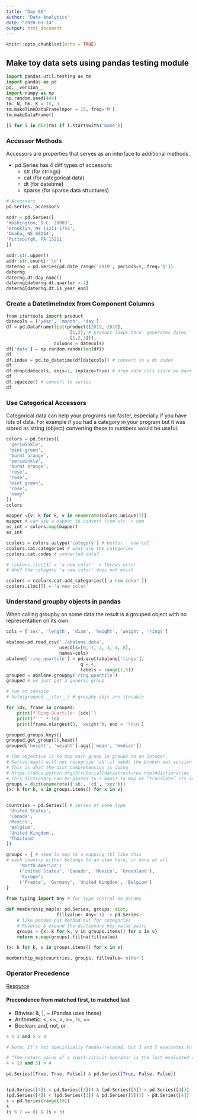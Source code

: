 ```yaml
---
title: "Day 86"
author: "Data Analytics"
date: "2020-03-14"
output: html_document
---
```


```r
knitr::opts_chunk$set(echo = TRUE)
```

## Make toy data sets using pandas testing module

```python
import pandas.util.testing as tm
import pandas as pd
pd.__version__
import numpy as np
np.random.seed(444)
tm._N, tm._K = 15, 3
tm.makeTimeDataFrame(nper = 15, freq='M')
tm.makeDataFrame()

[i for i in dir(tm) if i.startswith('make')]
```

### Accessor Methods

Accessors are properties that serves as an interface to additional methods.

* pd.Series has 4 diff types of accessors:
    - str (for strings)
    - cat (for categorical data)
    - dt (for datetime)
    - sparse (for sparse data structures)

```python
# Accessors
pd.Series._accessors

addr = pd.Series([
'Washington, D.C. 20003',
'Brooklyn, NY 11211-1755',
'Omaha, NE 68154',
'Pittsburgh, PA 15211'
])

addr.str.upper()
addr.str.count(r'\d')
daterng = pd.Series(pd.date_range('2019', periods=9, freq='Q'))
daterng
daterng.dt.day_name()
daterng[daterng.dt.quarter > 2]
daterng[daterng.dt.is_year_end]
```

### Create a DatetimeIndex from Component Columns

```python
from itertools import product
datecols = ['year', 'month', 'day']
df = pd.DataFrame(list(product([2019, 2020],
                        [1,2], # product loops thru' generates dates
                        [1,2,3])),
                  columns = datecols)
df['data'] = np.random.randn(len(df))
df
df.index = pd.to_datetime(df[datecols]) # convert to a dt index
df
df.drop(datecols, axis=1, inplace=True) # drop date cols since we have the index, axis = 1 says drop the cols
df
df.squeeze() # convert to series
df
```

### Use Categorical Accessors

Categorical data can help your programs run faster, especially if you have lots of data. For example if you had a category in your program but it was stored as string (object) converting these to numbers would be useful.

```python
colors = pd.Series([
 'periwinkle',
 'mint green',
 'burnt orange',
 'periwinkle',
 'burnt orange',
 'rose',
 'rose',
 'mint green',
 'rose',
 'navy'
])
colors

mapper ={v: k for k, v in enumerate(colors.unique())}
mapper # can use a mapper to convert from str -> num
as_int = colors.map(mapper)
as_int

ccolors = colors.astype('category') # better - new col
ccolors.cat.categories # what are the categories
ccolors.cat.codes # converted data?

# ccolors.iloc[5] = 'a new color' -> Throws error
# Why? the category 'a new color' does not exist

ccolors = ccolors.cat.add_categories(['a new color'])   
ccolors.iloc[5] = 'a new color'
```

### Understand groupby objects in pandas
When calling groupby on some data the result is a grouped object with no representation on its own.

```python
cols = ['sex', 'length', 'diam', 'height', 'weight', 'rings']

abalone=pd.read_csv('./abalone.data', 
                    usecols=[0, 1, 2, 3, 4, 8], 
                    names=cols)
abalone['ring_quartile'] = pd.qcut(abalone['rings'],
                            q = 4,
                            labels = range(1,5))
grouped = abalone.groupby('ring_quartile')       
grouped # we just get a generic group

# run at console
# help(grouped.__iter__) # groupby objs are iterable

for idx, frame in grouped:
    print(f'Ring Quartile: {idx}')
    print(f'-' * 16)
    print(frame.nlargest(3, 'weight'), end = '\n\n')

grouped.groups.keys()
grouped.get_group(2).head()
grouped['height', 'weight'].agg(['mean', 'median'])
```

```python

# The objective is to map each group in groups to an integer. 
# Series.map() will not recognize 'ab'—it needs the broken-out version with each character from each group mapped to an integer.
# This is what the dict comprehension is doing
# https://docs.python.org/3/tutorial/datastructures.html#dictionaries
# This dictionary can be passed to s.map() to map or “translate” its values to their corresponding group indices.
groups = dict(enumerate(('ab', 'cd', 'xyz')))
{x: k for k, v in groups.items() for x in v}


countries = pd.Series([ # series of some type
 'United States',
 'Canada',
 'Mexico',
 'Belgium',
 'United Kingdom',
 'Thailand'
])

groups = { # need to map to a mapping tbl like this
# each country either belongs to an item here, or none at all
     'North America': 
     ('United States', 'Canada', 'Mexico', 'Greenland'),
     'Europe': 
     ('France', 'Germany', 'United Kingdom', 'Belgium')
}
 
from typing import Any # for type control on params

def membership_map(s: pd.Series, groups: dict,
                   fillvalue: Any=-1) -> pd.Series:
    # like pandas cut method but for categories
    # Reverse & expand the dictionary key-value pairs
    groups = {x: k for k, v in groups.items() for x in v}
    return s.map(groups).fillna(fillvalue)

{x: k for k, v in groups.items() for x in v}

membership_map(countries, groups, fillvalue='other')
```

### Operator Precedence

[Resource](https://docs.python.org/3/reference/expressions.html#operator-precedence)

#### Precendence from matched first, to matched last

- Bitwise: &, |, ~ (Pandas uses these)
- Arithmetic: <, <=, >, >=, !=, ==
- Boolean: and, not, or


```python
4 < 3 and 5 > 4

# Note: It’s not specifically Pandas-related, but 3 and 5 evaluates to 5 because of short-circuit evaluation:

# “The return value of a short-circuit operator is the last evaluated argument.”
4 < (3 and 5) > 4

pd.Series([True, True, False]) & pd.Series([True, False, False])


(pd.Series([4]) < pd.Series([3])) & (pd.Series([5]) > pd.Series([4]))
(pd.Series([4]) < (pd.Series([3]) & pd.Series([5]))) > pd.Series([4])
s = pd.Series(range(10))
s
(s % 2 == 0) & (s > 3)
```

```python

```

```python

```

```python

```
